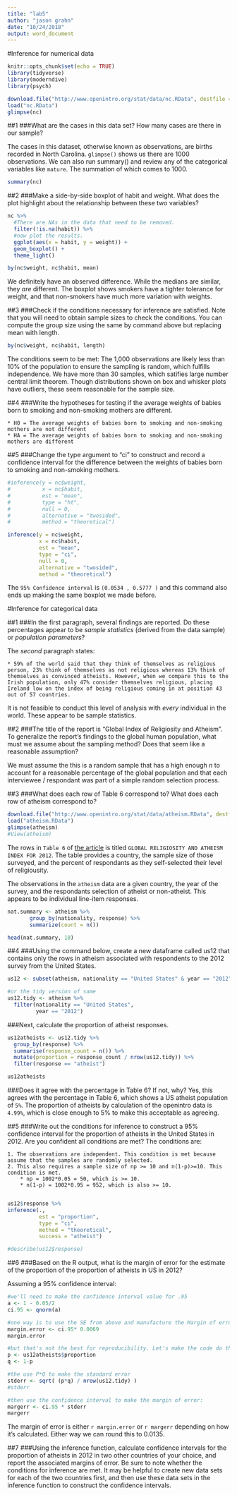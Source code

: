 ```yaml
---
title: "lab5"
author: "jason grahn"
date: "10/24/2018"
output: word_document
---
```


#Inference for numerical data
```r
knitr::opts_chunk$set(echo = TRUE)
library(tidyverse)
library(moderndive)
library(psych)
```

```r
download.file("http://www.openintro.org/stat/data/nc.RData", destfile = "nc.RData")
load("nc.RData")
glimpse(nc)
```


##1
###What are the cases in this data set? How many cases are there in our sample?

The cases in this dataset, otherwise known as observations, are births recorded in North Carolina. `glimpse()` shows us there are 1000 observations. We can also run summary() and review any of the categorical variables like `mature`. The summation of which comes to 1000.
```r
summary(nc)
```

##2
###Make a side-by-side boxplot of habit and weight. What does the plot highlight about the relationship between these two variables?
```r
nc %>% 
  #There are NAs in the data that need to be removed.
  filter(!is.na(habit)) %>% 
  #now plot the results.
  ggplot(aes(x = habit, y = weight)) +
  geom_boxplot() +
  theme_light()

by(nc$weight, nc$habit, mean)
```

We definitely have an observed difference. While the medians are similar, they *are* different. The boxplot shows smokers have a tighter tolerance for weight, and that non-smokers have much more variation with weights.

##3
###Check if the conditions necessary for inference are satisfied. Note that you will need to obtain sample sizes to check the conditions. You can compute the group size using the same by command above but replacing mean with length.
```r
by(nc$weight, nc$habit, length)
```
 
The conditions seem to be met: The 1,000 observations are likely less than 10% of the population to ensure the sampling is random, which fulfills independence. We have more than 30 samples, which satifies large number central limit theorem. Though distributions shown on box and whisker plots have outliers, these seem reasonable for the sample size. 

##4
###Write the hypotheses for testing if the average weights of babies born to smoking and non-smoking mothers are different.

    * H0 = The average weights of babies born to smoking and non-smoking mothers are not different
    * HA = The average weights of babies born to smoking and non-smoking mothers are different
    
##5
###Change the type argument to “ci” to construct and record a confidence interval for the difference between the weights of babies born to smoking and non-smoking mothers.
```r
#inference(y = nc$weight, 
#          x = nc$habit, 
#          est = "mean", 
#          type = "ht", 
#          null = 0, 
#          alternative = "twosided", 
#          method = "theoretical")

inference(y = nc$weight, 
          x = nc$habit, 
          est = "mean", 
          type = "ci", 
          null = 0, 
          alternative = "twosided", 
          method = "theoretical")
```
The `95% Confidence interval` is `(0.0534 , 0.5777 )` and this command also ends up making the same boxplot we made before. 

#Inference for categorical data

##1 
###In the first paragraph, several findings are reported. Do these percentages appear to be _sample statistics_ (derived from the data sample) or _population parameters_?

The _second_ paragraph states: 
    
    * 59% of the world said that they think of themselves as religious person, 23% think of themselves as not religious whereas 13% think of themselves as convinced atheists. However, when we compare this to the Irish population, only 47% consider themselves religious, placing Ireland low on the index of being religious coming in at position 43 out of 57 countries. 
    
It is not feasible to conduct this level of analysis with _every_ individual in the world. These appear to be sample statistics. 

##2
###The title of the report is “Global Index of Religiosity and Atheism”. To generalize the report’s findings to the global human population, what must we assume about the sampling method? Does that seem like a reasonable assumption?

We must assume the this is a random sample that has a high enough _n_ to account for a reasonable percentage of the global population and that each interviewee / respondant was part of a simple random selection process. 

##3
###What does each row of Table 6 correspond to? What does each row of atheism correspond to?
```r
download.file("http://www.openintro.org/stat/data/atheism.RData", destfile = "atheism.RData")
load("atheism.RData")
glimpse(atheism)
#View(atheism)
```

The rows in `Table 6` of [the article](https://sidmennt.is/wp-content/uploads/Gallup-International-um-tr%C3%BA-og-tr%C3%BAleysi-2012.pdf) is titled `GLOBAL RELIGIOSITY AND ATHEISM INDEX FOR 2012`. The table provides a country, the sample size of those surveyed, and the percent of respondants as they self-selected their level of religiousity. 

The observations in the `atheism` data are a given country, the year of the survey, and the respondants selection of atheist or non-atheist. This appears to be individual line-item responses.
```r
nat.summary <- atheism %>% 
       group_by(nationality, response) %>% 
       summarize(count = n())

head(nat.summary, 10)
```

##4
###Using the command below, create a new dataframe called us12 that contains only the rows in atheism associated with respondents to the 2012 survey from the United States. 
```r
us12 <- subset(atheism, nationality == "United States" & year == "2012")

#or the tidy version of same
us12.tidy <- atheism %>% 
  filter(nationality == "United States",
         year == "2012")
```

###Next, calculate the proportion of atheist responses. 
```r
us12atheists <- us12.tidy %>% 
  group_by(response) %>% 
  summarise(response_count = n()) %>%
  mutate(proportion = response_count / nrow(us12.tidy)) %>% 
  filter(response == "atheist")

us12atheists
```

###Does it agree with the percentage in Table 6? If not, why?
Yes, this agrees with the percentage in Table 6, which shows a US atheist population of `5%`. The proportion of atheists by calculation of the openintro data is `4.99%`, which is close enough to 5% to make this acceptable as agreeing.  

##5
###Write out the conditions for inference to construct a 95% confidence interval for the proportion of atheists in the United States in 2012. Are you confident all conditions are met?
The conditions are:

    1. The observations are independent. This condition is met because assume that the samples are randomly selected. 
    2. This also requires a sample size of np >= 10 and n(1-p)>=10. This condition is met.
        * np = 1002*0.05 = 50, which is >= 10. 
        * n(1-p) = 1002*0.95 = 952, which is also >= 10.
        
```r
us12$response %>% 
inference(.,
          est = "proportion", 
          type = "ci", 
          method = "theoretical", 
          success = "atheist")

#describe(us12$response)
```

##6
###Based on the R output, what is the margin of error for the estimate of the proportion of the proportion of atheists in US in 2012?

Assuming a 95% confidence interval: 
```r
#we'll need to make the confidence interval value for .95
a <- 1 - 0.05/2
ci.95 <- qnorm(a)

#one way is to use the SE from above and manufacture the Margin of error
margin.error <- ci.95* 0.0069
margin.error

#but that's not the best for reproducibility. Let's make the code do the thinking
p <- us12atheists$proportion
q <- 1-p                                    

#the use P*Q to make the standard error
stderr <- sqrt( (p*q) / nrow(us12.tidy) )
#stderr

#then use the confidence interval to make the margin of error:
margerr <- ci.95 * stderr 
margerr
```

The margin of error is either `r margin.error` or `r margerr` depending on how it's calculated. Either way we can round this to 0.0135.

##7
###Using the inference function, calculate confidence intervals for the proportion of atheists in 2012 in two other countries of your choice, and report the associated margins of error. Be sure to note whether the conditions for inference are met. It may be helpful to create new data sets for each of the two countries first, and then use these data sets in the inference function to construct the confidence intervals.
```r

```


